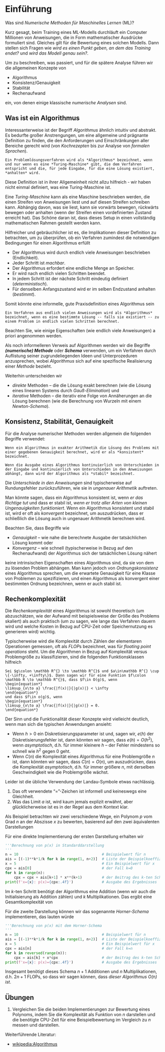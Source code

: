 # Einführung

Was sind *Numerische Methoden für Maschinelles Lernen* (ML)?

Kurz gesagt, beim Training eines ML-Modells durchläuft ein Computer Millionen von Anweisungen, die in Form mathematischer Ausdrücke formuliert sind. 
Gleiches gilt für die Bewertung eines solchen Modells.
Dann stellen sich Fragen wie *wird es einen Punkt geben, an dem das Training endet?* und *wird das Modell genau sein?*.

Um zu beschreiben, was passiert, und für die spätere Analyse führen wir die allgemeinen Konzepte von

* Algorithmus
* Konsistenz/Genauigkeit
* Stabilität
* Rechenaufwand

ein, von denen einige klassische *numerische Analysen* sind.

## Was ist ein Algorithmus

Interessanterweise ist der Begriff *Algorithmus* ähnlich intuitiv und abstrakt. Es bedurfte großer Anstrengungen, um eine allgemeine und prägnante Definition zu finden, die den Anforderungen und Einschränkungen aller Bereiche gerecht wird (von *Kochrezepten* bis zur Analyse von *formalen Sprachen*).

```definition
Ein Problemlösungsverfahren wird als *Algorithmus* bezeichnet, wenn und nur wenn es eine *Turing-Maschine* gibt, die dem Verfahren entspricht und die, für jede Eingabe, für die eine Lösung existiert, *anhalten* wird.
```

Diese Definition ist in ihrer Allgemeinheit nicht allzu hilfreich - wir haben nicht einmal definiert, was eine Turing-Maschine ist.

::: {#rem-coors .JHSAYS data-latex=''}
Eine *Turing-Maschine* kann als eine Maschine beschrieben werden, die einen Streifen von Anweisungen liest und auf diesen Streifen schreiben kann. Abhängig davon, was sie liest, kann sie vorwärts bewegen, rückwärts bewegen oder anhalten (wenn der Streifen einen vordefinierten Zustand erreicht hat). Das Schöne daran ist, dass dieses Setup in einen vollständig mathematischen Rahmen gestellt werden kann.
:::

Hilfreicher und gebräuchlicher ist es, die Implikationen dieser Definition zu betrachten, um zu überprüfen, ob ein Verfahren zumindest die notwendigen Bedingungen für einen Algorithmus erfüllt

* Der Algorithmus wird durch endlich viele Anweisungen beschrieben (Endlichkeit).
* Jeder Schritt ist *machbar*.
* Der Algorithmus erfordert eine endliche Menge an Speicher.
* Er wird nach endlich vielen Schritten beendet.
* In jedem Schritt ist der nächste Schritt eindeutig definiert (*deterministisch*).
* Für denselben Anfangszustand wird er im selben Endzustand anhalten (*bestimmt*).

Somit könnte eine informelle, gute Praxisdefinition eines Algorithmus sein

```definition
Ein Verfahren aus endlich vielen Anweisungen wird als *Algorithmus* bezeichnet, wenn es eine bestimmte Lösung -- falls sie existiert -- zu einem Problem in endlich vielen Schritten berechnet.
```

::: {#rem-coors .JHSAYS data-latex=''}
Beachten Sie, wie einige Eigenschaften (wie endlich viele Anweisungen) a priori angenommen werden.
:::

Als noch informelleren Verweis auf Algorithmen werden wir die Begriffe **_(numerische) Methode_** oder **_Schema_** verwenden, um ein Verfahren durch Auflistung seiner zugrundeliegenden Ideen und Unterprozeduren anzusprechen, wobei *Algorithmus* sich auf eine spezifische Realisierung einer *Methode* bezieht.

Weiterhin unterscheiden wir

* *direkte* Methoden -- die die Lösung exakt berechnen (wie die Lösung eines linearen Systems durch *Gauß-Elimination*) und
* *iterative* Methoden -- die iterativ eine Folge von Annäherungen an die Lösung berechnen (wie die Berechnung von Wurzeln mit einem *Newton-Schema*).

## Konsistenz, Stabilität, Genauigkeit

Für die Analyse numerischer Methoden werden allgemein die folgenden Begriffe verwendet:

```definition
Wenn ein Algorithmus in exakter Arithmetik die Lösung des Problems mit einer gegebenen Genauigkeit berechnet, wird er als *konsistent* bezeichnet.
```

```definition
Wenn die Ausgabe eines Algorithmus kontinuierlich von Unterschieden in der Eingabe und kontinuierlich von Unterschieden in den Anweisungen abhängt, dann wird der Algorithmus als *stabil* bezeichnet.
```

Die *Unterschiede in den Anweisungen* sind typischerweise auf Rundungsfehler zurückzuführen, wie sie in *ungenauer Arithmetik* auftreten.

::: {#rem-coors .JHSAYS data-latex=''}
Man könnte sagen, dass ein Algorithmus konsistent ist, wenn *er das Richtige tut* und dass er stabil ist, *wenn er trotz aller Arten von kleinen Ungenauigkeiten funktioniert*. Wenn ein Algorithmus konsistent und stabil ist, wird er oft als *konvergent* bezeichnet, um auszudrücken, dass er schließlich die Lösung auch in ungenauer Arithmetik berechnen wird.
:::

Beachten Sie, dass Begriffe wie 

* *Genauigkeit* -- wie nahe die berechnete Ausgabe der tatsächlichen Lösung kommt oder
* *Konvergenz* -- wie schnell (typischerweise in Bezug auf den Rechenaufwand) der Algorithmus sich der tatsächlichen Lösung nähert

keine intrinsischen Eigenschaften eines Algorithmus sind, da sie von dem zu lösenden Problem abhängen.
Man kann jedoch von *Ordnungskonsistenz* eines Algorithmus sprechen, um die erwartete Genauigkeit für eine Klasse von Problemen zu spezifizieren, und einen Algorithmus als konvergent einer bestimmten Ordnung bezeichnen, wenn er auch stabil ist.

## Rechenkomplexität

Die *Rechenkomplexität* eines Algorithmus ist sowohl theoretisch (um abzuschätzen, wie der Aufwand mit beispielsweise der Größe des Problems skaliert) als auch praktisch (um zu sagen, wie lange das Verfahren dauern wird und welche Kosten in Bezug auf CPU-Zeit oder Speichernutzung es generieren wird) wichtig.

Typischerweise wird die Komplexität durch Zählen der elementaren Operationen gemessen, oft als *FLOP*s bezeichnet, was für *floating point operations* steht. 
Um die Algorithmen in Bezug auf Komplexität versus Problemgröße zu klassifizieren, sind die folgenden Funktionsklassen hilfreich

```definition
Sei $g\colon \mathbb R^{} \to \mathbb R^{}$ und $a\in\mathbb R^{} \cup \{-\infty, +\infty\}$. Dann sagen wir für eine Funktion $f\colon \mathbb R \to \mathbb R^{}$, dass $f\in O(g)$, wenn
\begin{equation*}
\limsup_{x\to a} \frac{|f(x)|}{|g(x)|} < \infty
\end{equation*}
und dass $f\in o(g)$, wenn
\begin{equation*}
\limsup_{x\to a} \frac{|f(x)|}{|g(x)|} = 0.
\end{equation*}
```

Der Sinn und die Funktionalität dieser Konzepte wird vielleicht deutlich, wenn man sich die typischen Anwendungen ansieht:

* Wenn $h> 0$ ein Diskretisierungsparameter ist und, sagen wir, $e(h)$ der Diskretisierungsfehler ist, dann könnten wir sagen, dass $e(h) = O(h^2)$, wenn *asymptotisch*, d.h. für immer kleinere $h$ -- der Fehler mindestens so schnell wie $h^2$ gegen $0$ geht.
* Wenn $C(n)$ die Komplexität eines Algorithmus für eine Problemgröße $n$ ist, dann könnten wir sagen, dass $C(n) = O(n)$, um auszudrücken, dass die Komplexität *asymptotisch*, d.h. für immer größere $n$, mit derselben Geschwindigkeit wie die Problemgröße wächst.

Leider ist die übliche Verwendung der Landau-Symbole etwas nachlässig.

1. Das oft verwendete "$=$"-Zeichen ist informell und keineswegs eine Gleichheit.
2. Was das Limit $a$ ist, wird kaum jemals explizit erwähnt, aber glücklicherweise ist es in der Regel aus dem Kontext klar.

Als Beispiel betrachten wir zwei verschiedene Wege, ein Polynom $p$ vom Grad $n$ an der Abszisse $x$ zu bewerten, basierend auf den zwei äquivalenten Darstellungen
\begin{equation*}
\begin{split}
p(x) &= a_0 + a_1x +  a_2x^2+ \dotsm + a_nx^n \\
     &= a_0 + x(a_1 + x(a_2 + \dotsm +x(a_{n-1} + a_nx) \dotsm ))
\end{split}
\end{equation*}

Für eine direkte Implementierung der ersten Darstellung erhalten wir

```py
'''Berechnung von p(x) in Standarddarstellung
'''
n = 10                                      # Beispielwert für n
ais = [(-1)**k*1/k for k in range(1, n+2)]  # Liste der Beispielkoeffizienten
x = 5                                       # Ein Beispielwert für x
cpx = ais[0]                                # der Fall k=0
for k in range(n):
    cpx = cpx + ais[k+1] * x**(k+1)         # der Beitrag des k-ten Schritts
print(f'x={x}: p(x)={cpx:.4f}')             # Ausgabe des Ergebnisses
```

Im $k$-ten Schritt benötigt der Algorithmus eine Addition (wenn wir auch die Initialisierung als Addition zählen) und $k$ Multiplikationen. Das ergibt eine Gesamtkomplexität von
\begin{equation*}
C(n) = \sum_{k=0}^n(1+k) = n+1 + \frac{n(n-1)}{2} = 1 + \frac n2 + \frac{n^2}2 = O(n^2)
\end{equation*}

Für die zweite Darstellung können wir das sogenannte *Horner-Schema* implementieren, das lauten würde

```py
'''Berechnung von p(x) mit dem Horner-Schema
'''
n = 10                                      # Beispielwert für n
ais = [(-1)**k*1/k for k in range(1, n+2)]  # Liste der Beispielkoeffizienten
x = 5                                       # Ein Beispielwert für x
cpx = ais[n]                                # der Fall k=n
for k in reversed(range(n)):                
    cpx = ais[k] + x*cpx                    # der Beitrag des k-ten Schritts
print(f'x={x}: p(x)={cpx:.4f}')             # Ausgabe des Ergebnisses
```
Insgesamt benötigt dieses Schema $n+1$ Additionen und $n$ Multiplikationen, d.h. $2n+1$ FLOPs, so dass wir sagen können, dass *dieser Algorithmus $O(n)$ ist*.

## Übungen

1. Vergleichen Sie die beiden Implementierungen zur Bewertung eines Polynoms, indem Sie die Komplexität als Funktion von $n$ darstellen und die benötigte CPU-Zeit für eine Beispielbewertung im Vergleich zu $n$ messen und darstellen.

Weiterführende Literatur:

* [wikipedia:Algorithmus](https://de.wikipedia.org/wiki/Algorithmus#Definition)
